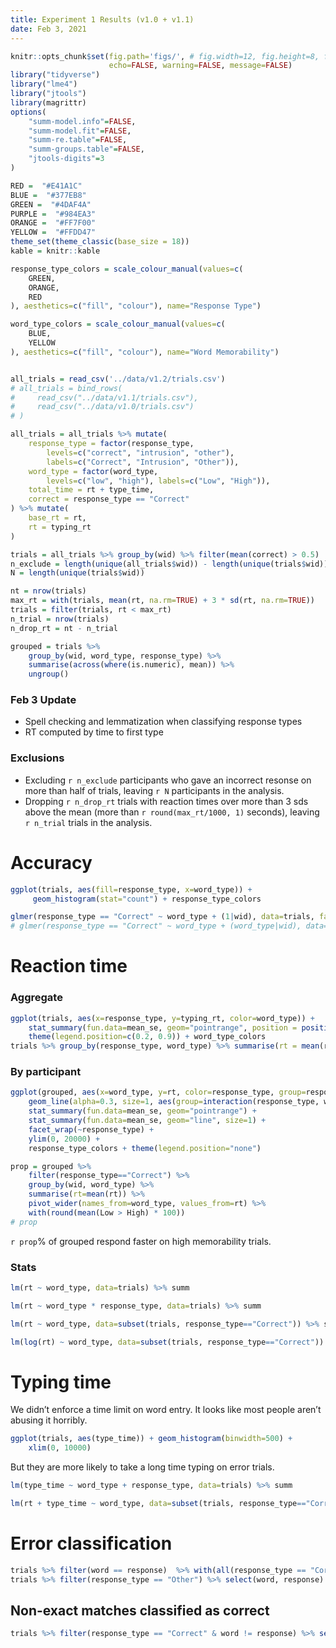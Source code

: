 ```yaml
---
title: Experiment 1 Results (v1.0 + v1.1)
date: Feb 3, 2021
---
```


```r
knitr::opts_chunk$set(fig.path='figs/', # fig.width=12, fig.height=8, f
                      echo=FALSE, warning=FALSE, message=FALSE)
library("tidyverse")
library("lme4")
library("jtools")
library(magrittr)
options(
    "summ-model.info"=FALSE, 
    "summ-model.fit"=FALSE, 
    "summ-re.table"=FALSE, 
    "summ-groups.table"=FALSE,
    "jtools-digits"=3
)

RED =  "#E41A1C" 
BLUE =  "#377EB8" 
GREEN =  "#4DAF4A" 
PURPLE =  "#984EA3" 
ORANGE =  "#FF7F00" 
YELLOW =  "#FFDD47" 
theme_set(theme_classic(base_size = 18))
kable = knitr::kable

response_type_colors = scale_colour_manual(values=c(
    GREEN,
    ORANGE,
    RED
), aesthetics=c("fill", "colour"), name="Response Type")

word_type_colors = scale_colour_manual(values=c(
    BLUE,
    YELLOW
), aesthetics=c("fill", "colour"), name="Word Memorability")


all_trials = read_csv('../data/v1.2/trials.csv')
# all_trials = bind_rows(
#     read_csv("../data/v1.1/trials.csv"),
#     read_csv("../data/v1.0/trials.csv")
# )

all_trials = all_trials %>% mutate(
    response_type = factor(response_type, 
        levels=c("correct", "intrusion", "other"), 
        labels=c("Correct", "Intrusion", "Other")),
    word_type = factor(word_type, 
        levels=c("low", "high"), labels=c("Low", "High")),
    total_time = rt + type_time,
    correct = response_type == "Correct"
) %>% mutate(
    base_rt = rt,
    rt = typing_rt
)

trials = all_trials %>% group_by(wid) %>% filter(mean(correct) > 0.5)
n_exclude = length(unique(all_trials$wid)) - length(unique(trials$wid))
N = length(unique(trials$wid))

nt = nrow(trials)
max_rt = with(trials, mean(rt, na.rm=TRUE) + 3 * sd(rt, na.rm=TRUE))
trials = filter(trials, rt < max_rt)
n_trial = nrow(trials)
n_drop_rt = nt - n_trial

grouped = trials %>% 
    group_by(wid, word_type, response_type) %>% 
    summarise(across(where(is.numeric), mean)) %>% 
    ungroup()
```

### Feb 3 Update
- Spell checking and lemmatization when classifying response types
- RT computed by time to first type

### Exclusions
- Excluding `r n_exclude` participants who gave an incorrect resonse on more than half of trials, leaving `r N` participants in the analysis.
- Dropping `r n_drop_rt` trials with reaction times over more than 3 sds above the mean (more than `r round(max_rt/1000, 1)` seconds), leaving `r n_trial` trials in the analysis.



# Accuracy

```r
ggplot(trials, aes(fill=response_type, x=word_type)) +
     geom_histogram(stat="count") + response_type_colors
```
 

```r
glmer(response_type == "Correct" ~ word_type + (1|wid), data=trials, family=binomial) %>% summ
# glmer(response_type == "Correct" ~ word_type + (word_type|wid), data=trials, family=binomial) %>% summ
```


# Reaction time

### Aggregate

```r
ggplot(trials, aes(x=response_type, y=typing_rt, color=word_type)) + 
    stat_summary(fun.data=mean_se, geom="pointrange", position = position_dodge(width = 0.1)) + 
    theme(legend.position=c(0.2, 0.9)) + word_type_colors
trials %>% group_by(response_type, word_type) %>% summarise(rt = mean(rt)) %>% kable
```

### By participant

```r
ggplot(grouped, aes(x=word_type, y=rt, color=response_type, group=response_type)) + 
    geom_line(alpha=0.3, size=1, aes(group=interaction(response_type, wid))) +
    stat_summary(fun.data=mean_se, geom="pointrange") + 
    stat_summary(fun.data=mean_se, geom="line", size=1) + 
    facet_wrap(~response_type) +
    ylim(0, 20000) +
    response_type_colors + theme(legend.position="none")
```
```r
prop = grouped %>%
    filter(response_type=="Correct") %>%
    group_by(wid, word_type) %>%
    summarise(rt=mean(rt)) %>% 
    pivot_wider(names_from=word_type, values_from=rt) %>% 
    with(round(mean(Low > High) * 100))
# prop
```

`r prop`% of grouped respond faster on high memorability trials.

<!-- 

### By participant correct only

```r
ggplot(filter(grouped, response_type=="Correct"), 
    aes(x=word_type, y=rt, color=response_type, group=response_type)) + 
    geom_line(alpha=0.3, size=1, aes(group=interaction(response_type, wid))) +
    stat_summary(fun.data=mean_se, geom="pointrange") + 
    stat_summary(fun.data=mean_se, geom="line", size=2) + 
    # ylim(0, 30000) +
    response_type_colors + theme(legend.position="none")

``` 

-->

### Stats

```r
lm(rt ~ word_type, data=trials) %>% summ
```

```r
lm(rt ~ word_type * response_type, data=trials) %>% summ
```

```r
lm(rt ~ word_type, data=subset(trials, response_type=="Correct")) %>% summ
```

```r
lm(log(rt) ~ word_type, data=subset(trials, response_type=="Correct")) %>% summ
```

# Typing time
We didn't enforce a time limit on word entry. It looks like most people aren't abusing it horribly.

```r
ggplot(trials, aes(type_time)) + geom_histogram(binwidth=500) + 
    xlim(0, 10000)
```

But they are more likely to take a long time typing on error trials.


```r
lm(type_time ~ word_type + response_type, data=trials) %>% summ
```

```r
lm(rt + type_time ~ word_type, data=subset(trials, response_type=="Correct")) %>% summ
``` 

# Error classification

```r
trials %>% filter(word == response)  %>% with(all(response_type == "Correct")) %>% stopifnot
trials %>% filter(response_type == "Other") %>% select(word, response) %>% print(n=100)
```

## Non-exact matches classified as correct
```r
trials %>% filter(response_type == "Correct" & word != response) %>% select(word, response) %>% print(n=100)
```

